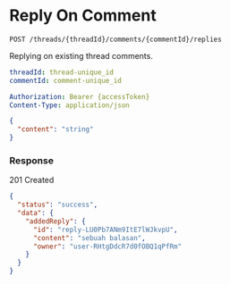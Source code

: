 # Reply On Comment

`POST /threads/{threadId}/comments/{commentId}/replies`

Replying on existing thread comments.

```yaml title="Path Params"
threadId: thread-unique_id
commentId: comment-unique_id
```

```yaml title="Headers"
Authorization: Bearer {accessToken}
Content-Type: application/json
```

```json title="Body"
{
  "content": "string"
}
```

### Response

<Success>201 Created</Success>

```json title="Response Body"
{
  "status": "success",
  "data": {
    "addedReply": {
      "id": "reply-LU0Pb7ANm9ItE7lWJkvpU",
      "content": "sebuah balasan",
      "owner": "user-RHtgDdcR7d0fOBQ1qPfRm"
    }
  }
}
```
